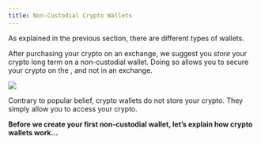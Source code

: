 ```yaml
---
title: Non-Custodial Crypto Wallets
---
```


As explained in the previous section, there are different types of wallets.&#x20;

After purchasing your crypto on an exchange, we suggest you *store* your crypto long term on a non-custodial wallet. Doing so allows you to secure your crypto on the <Nutshell children="blockchain" glossaryEntry="content/glossary/blockchain.mdx" />, and not in an exchange.&#x20;

![](/assets/bit-crypto-wallet.jpg)

Contrary to popular belief, crypto wallets do not store your crypto. They simply allow you to access your crypto.

**Before we create your first non-custodial wallet, let’s explain how crypto wallets work…**
